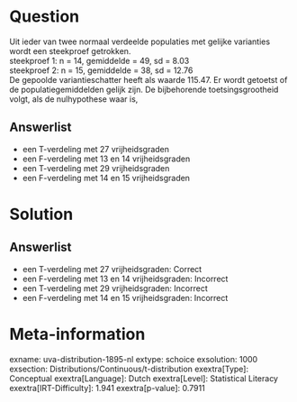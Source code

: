 Question
========

Uit ieder van twee normaal verdeelde populaties met gelijke varianties
wordt een steekproef getrokken.\
steekproef 1: n = 14, gemiddelde = 49, sd = 8.03\
steekproef 2: n = 15, gemiddelde = 38, sd = 12.76\
De gepoolde variantieschatter heeft als waarde 115.47. Er wordt getoetst
of de populatiegemiddelden gelijk zijn. De bijbehorende
toetsingsgrootheid volgt, als de nulhypothese waar is,

Answerlist
----------

* een T-verdeling met 27 vrijheidsgraden
* een F-verdeling met 13 en 14 vrijheidsgraden
* een T-verdeling met 29 vrijheidsgraden
* een F-verdeling met 14 en 15 vrijheidsgraden

Solution
========

Answerlist
----------

* een T-verdeling met 27 vrijheidsgraden: Correct
* een F-verdeling met 13 en 14 vrijheidsgraden: Incorrect
* een T-verdeling met 29 vrijheidsgraden: Incorrect
* een F-verdeling met 14 en 15 vrijheidsgraden: Incorrect

Meta-information
================
exname: uva-distribution-1895-nl
extype: schoice
exsolution: 1000
exsection: Distributions/Continuous/t-distribution
exextra[Type]: Conceptual
exextra[Language]: Dutch
exextra[Level]: Statistical Literacy
exextra[IRT-Difficulty]: 1.941
exextra[p-value]: 0.7911
